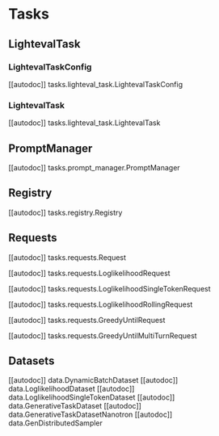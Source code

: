 # Tasks

## LightevalTask
### LightevalTaskConfig
[[autodoc]] tasks.lighteval_task.LightevalTaskConfig
### LightevalTask
[[autodoc]] tasks.lighteval_task.LightevalTask

## PromptManager

[[autodoc]] tasks.prompt_manager.PromptManager

## Registry

[[autodoc]] tasks.registry.Registry

## Requests

[[autodoc]] tasks.requests.Request

[[autodoc]] tasks.requests.LoglikelihoodRequest

[[autodoc]] tasks.requests.LoglikelihoodSingleTokenRequest

[[autodoc]] tasks.requests.LoglikelihoodRollingRequest

[[autodoc]] tasks.requests.GreedyUntilRequest

[[autodoc]] tasks.requests.GreedyUntilMultiTurnRequest

## Datasets

[[autodoc]] data.DynamicBatchDataset
[[autodoc]] data.LoglikelihoodDataset
[[autodoc]] data.LoglikelihoodSingleTokenDataset
[[autodoc]] data.GenerativeTaskDataset
[[autodoc]] data.GenerativeTaskDatasetNanotron
[[autodoc]] data.GenDistributedSampler
